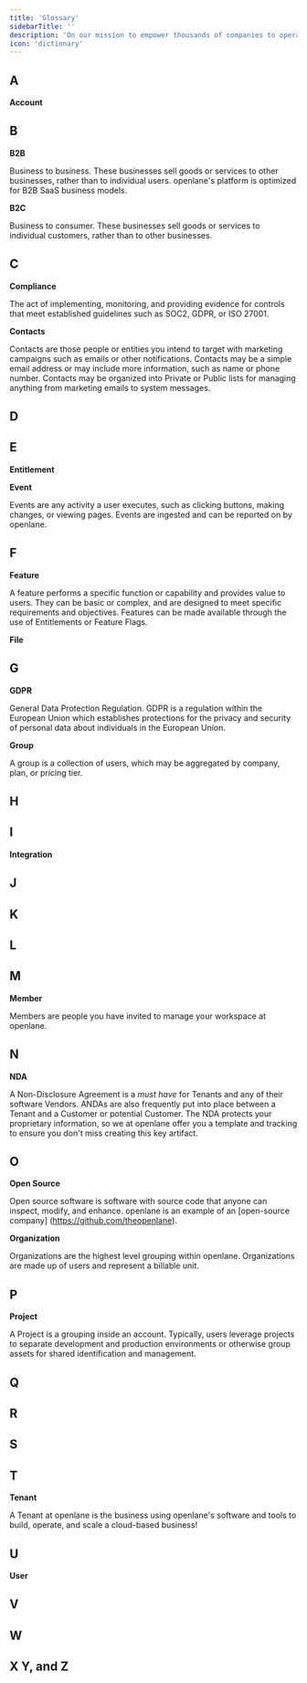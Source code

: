 ```yaml
---
title: 'Glossary'
sidebarTitle: ''
description: 'On our mission to empower thousands of companies to operate at scale, we've built a variety of features and tools. While most of these terms will be concepts you've heard of before, we created a glossary to articulate what they mean at openlane.'
icon: 'dictionary'
---
```


## A
**Account**

## B
**B2B**

Business to business. These businesses sell goods or services to other businesses, rather than to individual users. openlane's platform is optimized for B2B SaaS business models.

**B2C**

Business to consumer. These businesses sell goods or services to individual customers, rather than to other businesses.

## C
**Compliance**

The act of implementing, monitoring, and providing evidence for controls that meet established guidelines such as SOC2, GDPR, or ISO 27001.

**Contacts**

Contacts are those people or entities you intend to target with marketing campaigns such as emails or other notifications. Contacts may be a simple email address or may include more information, such as name or phone number. Contacts may be organized into Private or Public lists for managing anything from marketing emails to system messages.

## D

## E

**Entitlement**

**Event**

Events are any activity a user executes, such as clicking buttons, making changes, or viewing pages. Events are ingested and can be reported on by openlane.

## F

**Feature**

A feature performs a specific function or capability and provides value to users. They can be basic or complex, and are designed to meet specific requirements and objectives. Features can be made available through the use of Entitlements or Feature Flags.

**File**

## G
**GDPR**

General Data Protection Regulation. GDPR is a regulation within the European Union which establishes protections for the privacy and security of personal data about individuals in the European Union.

**Group**

A group is a collection of users, which may be aggregated by company, plan, or pricing tier.

## H

## I

**Integration**

## J

## K

## L

## M
**Member**

Members are people you have invited to manage your workspace at openlane.

## N

**NDA**

A Non-Disclosure Agreement is a *must have* for Tenants and any of their software Vendors. ANDAs are also frequently put into place between a Tenant and a Customer or potential Customer. The NDA protects your proprietary information, so we at openlane offer you a template and tracking to ensure you don't miss creating this key artifact.

## O
**Open Source**

Open source software is software with source code that anyone can inspect, modify, and enhance. openlane is an example of an [open-source company] (https://github.com/theopenlane).

**Organization**

Organizations are the highest level grouping within openlane. Organizations are made up of users and represent a billable unit.

## P

**Project**

A Project is a grouping inside an account. Typically, users leverage projects to separate development and production environments or otherwise group assets for shared identification and management.


## Q

## R

## S

## T

**Tenant**

A Tenant at openlane is the business using openlane's software and tools to build, operate, and scale a cloud-based business!

## U

**User**

## V

## W

## X Y, and Z
